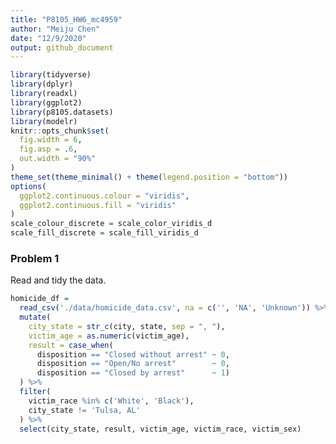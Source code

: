 ```yaml
---
title: "P8105_HW6_mc4959"
author: "Meiju Chen"
date: "12/9/2020"
output: github_document
---
```



```r
library(tidyverse)
library(dplyr)
library(readxl)
library(ggplot2)
library(p8105.datasets)
library(modelr)
knitr::opts_chunk$set(
  fig.width = 6,
  fig.asp = .6,
  out.width = "90%"
)
theme_set(theme_minimal() + theme(legend.position = "bottom"))
options(
  ggplot2.continuous.colour = "viridis",
  ggplot2.continuous.fill = "viridis"
)
scale_colour_discrete = scale_color_viridis_d
scale_fill_discrete = scale_fill_viridis_d
```

### Problem 1

Read and tidy the data.

```r
homicide_df = 
  read_csv('./data/homicide_data.csv', na = c('', 'NA', 'Unknown')) %>%
  mutate(
    city_state = str_c(city, state, sep = ", "),
    victim_age = as.numeric(victim_age),
    result = case_when(
      disposition == "Closed without arrest" ~ 0,
      disposition == "Open/No arrest"        ~ 0,
      disposition == "Closed by arrest"      ~ 1)
  ) %>% 
  filter(
    victim_race %in% c('White', 'Black'),
    city_state != 'Tulsa, AL'
  ) %>% 
  select(city_state, result, victim_age, victim_race, victim_sex)
```



